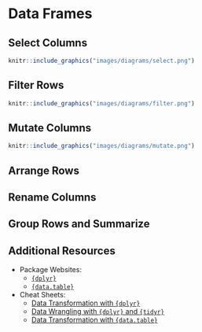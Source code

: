 # Data Frames {#da1-data-frames}

## Select Columns

```r
knitr::include_graphics("images/diagrams/select.png")
```


## Filter Rows

```r
knitr::include_graphics("images/diagrams/filter.png")
```

## Mutate Columns

```r
knitr::include_graphics("images/diagrams/mutate.png")
```

## Arrange Rows

## Rename Columns

## Group Rows and Summarize


## Additional Resources

* Package Websites:
  + [`{dplyr}`](https://dplyr.tidyverse.org/)
  + [`{data.table}`](https://rdatatable.gitlab.io/data.table/)
* Cheat Sheets:
  + [Data Transformation with `{dplyr}`](https://github.com/rstudio/cheatsheets/raw/master/data-transformation.pdf)
  + [Data Wrangling with `{dplyr}` and `{tidyr}`](https://rstudio.com/wp-content/uploads/2015/02/data-wrangling-cheatsheet.pdf)
  + [Data Transformation with `{data.table}`](https://github.com/rstudio/cheatsheets/raw/master/datatable.pdf)